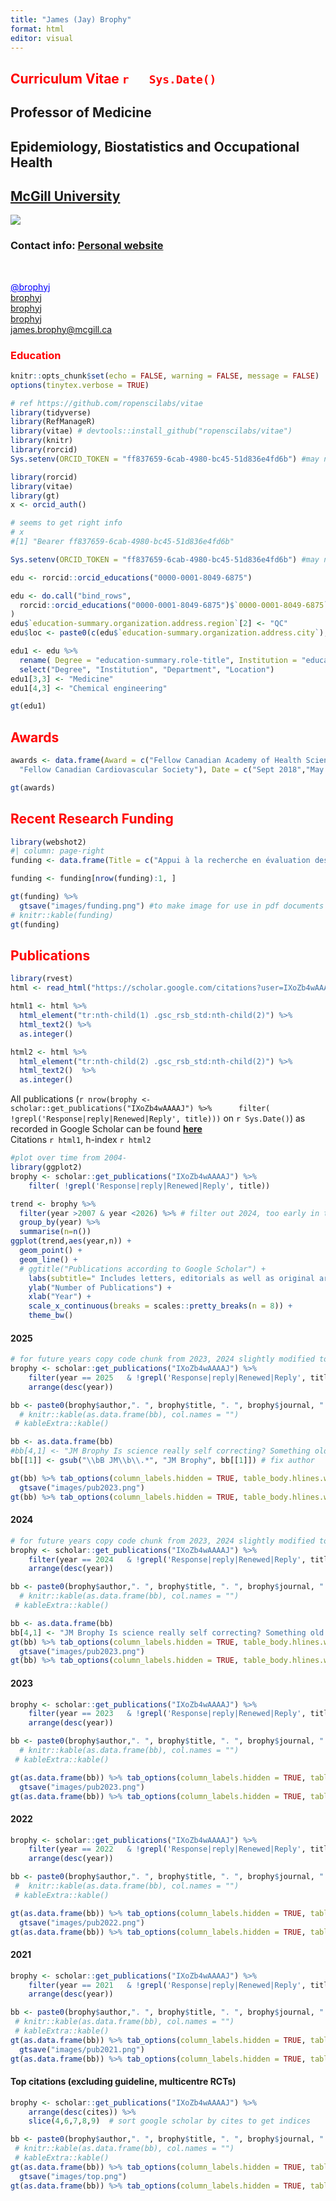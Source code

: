 ```yaml
---
title: "James (Jay) Brophy"
format: html
editor: visual
---
```


::: {style="color: red"}
## Curriculum Vitae `r   Sys.Date()`
:::

## Professor of Medicine

## Epidemiology, Biostatistics and Occupational Health

## [McGill University](https://www.mcgill.ca/)

::: column-margin
![](images/brophy.png)
:::

### Contact info: [Personal website](https://www.brophyj.com/)

<br>

<a href="https://twitter.com/brophyj" style="color: blue;"><i class="fab fa-twitter fa-2x"></i> @brophyj</a>\
<a href="https://github.com/brophyj"><i class="fab fa-github fa-2x"></i> brophyj</a>\
<a href="https://www.linkedin.com/in/brophyj/"><i class="fab fa-linkedin fa-2x"></i> brophyj</a>\
<a href="https://orcid.org/0000-0001-8049-6875"><i class="fab fa-orcid fa-2x"></i> brophyj</a>\
<a href="mailto:james.brophy@mcgill.ca"><i class="fas fa-envelope fa-2x"></i> james.brophy\@mcgill.ca</a>

::: {style="color: red"}
### Education
:::

```r
knitr::opts_chunk$set(echo = FALSE, warning = FALSE, message = FALSE)
options(tinytex.verbose = TRUE)

# ref https://github.com/ropenscilabs/vitae
library(tidyverse)
library(RefManageR)
library(vitae) # devtools::install_github("ropenscilabs/vitae")
library(knitr)
library(rorcid)
Sys.setenv(ORCID_TOKEN = "ff837659-6cab-4980-bc45-51d836e4fd6b") #may need to run this line separate first before knitting
```

```r
library(rorcid)
library(vitae)
library(gt)
x <- orcid_auth()

# seems to get right info
# x
#[1] "Bearer ff837659-6cab-4980-bc45-51d836e4fd6b"

Sys.setenv(ORCID_TOKEN = "ff837659-6cab-4980-bc45-51d836e4fd6b") #may need to run this line separate first before knitting

edu <- rorcid::orcid_educations("0000-0001-8049-6875")

edu <- do.call("bind_rows",
  rorcid::orcid_educations("0000-0001-8049-6875")$`0000-0001-8049-6875`$`affiliation-group`$summaries
)
edu$`education-summary.organization.address.region`[2] <- "QC"
edu$loc <- paste0(c(edu$`education-summary.organization.address.city`), " ",c(edu$`education-summary.organization.address.region`))

edu1 <- edu %>%
  rename( Degree = "education-summary.role-title", Institution = "education-summary.organization.name", Department = "education-summary.department-name", Location = "loc") %>%
  select("Degree", "Institution", "Department", "Location")
edu1[3,3] <- "Medicine"
edu1[4,3] <- "Chemical engineering"

gt(edu1) 

```

::: {style="color: red"}
# Awards
:::

```r

awards <- data.frame(Award = c("Fellow Canadian Academy of Health Sciences",  
  "Fellow Canadian Cardiovascular Society"), Date = c("Sept 2018","May 2017")) 

gt(awards)
```

::: {style="color: red"}
# Recent Research Funding
:::

```r
library(webshot2)
#| column: page-right
funding <- data.frame(Title = c("Appui à la recherche en évaluation des technologies et des pratiques de pointe dans les CHU (Health Technology and Evidence Based Medicine)",  "Ticagrelor compared to clopidogrel in acute coronary syndromes - the TC4 comparative effectiveness study", "Evaluating the Trajectory of Aortic Stenosis (AS) in Quebec patients - Diagnosis, Treatments, and Outcomes", "The S. aureus Network Adaptive Platform Trial (SNAP) Canada: A Randomized Controlled Trial for Penicillin-susceptible, Methicillin-susceptible, and Methicillin resistant Staphylococcus aureus Bloodstream Infections in Hospitalized Patients", "Comparative Effectiveness of Long-acting Insulins and Neutral Protamine Hagedorn (NPH) Insulin for the Prevention of Micro- and Macrovascular Complications Among Patients with Type 1 Diabetes", "Assessing the interpretability of cardiovascular trials"), Agency = c("Fonds de Recherche Quebec Sante","Canadian Institutes of Health Research ", "Canadian Institutes of Health Research ", "Canadian Institutes of Health Research ", "Canadian Institutes of Health Research ", "Heart & Stroke Fondation"), Date = c("July 2018-23","April 2019-23", "Sept 2020 - 23", "July 2021 - 2026", "April 2023-2026", "July 2025-2028"), Role = c("PI", "PI", "PI", "co-A", "co-A", "PI")) 

funding <- funding[nrow(funding):1, ]

gt(funding) %>%
  gtsave("images/funding.png") #to make image for use in pdf documents gt_preview() %>%
# knitr::kable(funding) 
gt(funding)
```

::: {style="color: red"}
# Publications
:::

```r
library(rvest)
html <- read_html("https://scholar.google.com/citations?user=IXoZb4wAAAAJ&hl=en")

html1 <- html %>% 
  html_element("tr:nth-child(1) .gsc_rsb_std:nth-child(2)") %>% 
  html_text2() %>% 
  as.integer()

html2 <- html %>% 
  html_element("tr:nth-child(2) .gsc_rsb_std:nth-child(2)") %>% 
  html_text2()  %>% 
  as.integer()


```

All publications (`r nrow(brophy <- scholar::get_publications("IXoZb4wAAAAJ") %>%      filter( !grepl('Response|reply|Renewed|Reply', title)))` on `r Sys.Date()`) as recorded in Google Scholar can be found [**here**](https://scholar.google.com/citations?user=IXoZb4wAAAAJ&hl=en)\
Citations `r html1`, h-index `r html2`

```r
#plot over time from 2004-
library(ggplot2)
brophy <- scholar::get_publications("IXoZb4wAAAAJ") %>% 
    filter( !grepl('Response|reply|Renewed|Reply', title))

trend <- brophy %>%
  filter(year >2007 & year <2026) %>% # filter out 2024, too early in the year
  group_by(year) %>%
  summarise(n=n())
ggplot(trend,aes(year,n)) +
  geom_point() +
  geom_line() +
  # ggtitle("Publications according to Google Scholar") +
    labs(subtitle=" Includes letters, editorials as well as original articles") +
    ylab("Number of Publications") +
    xlab("Year") +
    scale_x_continuous(breaks = scales::pretty_breaks(n = 8)) +
    theme_bw()

```

::: panel-tabset
#### 2025

```r
# for future years copy code chunk from 2023, 2024 slightly modified to include non-perer review articles
brophy <- scholar::get_publications("IXoZb4wAAAAJ") %>% 
    filter(year == 2025   & !grepl('Response|reply|Renewed|Reply', title)) %>%
    arrange(desc(year))

bb <- paste0(brophy$author,". ", brophy$title, ". ", brophy$journal, ". ", brophy$number, ". ", brophy$year,". ")
  # knitr::kable(as.data.frame(bb), col.names = "")
 # kableExtra::kable()

bb <- as.data.frame(bb)
#bb[4,1] <- "JM Brophy Is science really self correcting? Something old and older. Medium (https://medium.com/@jbrophy115/is-science-really-self-correcting-64b829ec7935)."
bb[[1]] <- gsub("\\bB JM\\b\\.*", "JM Brophy", bb[[1]]) # fix author

gt(bb) %>% tab_options(column_labels.hidden = TRUE, table_body.hlines.width=20) %>%
  gtsave("images/pub2023.png")
gt(bb) %>% tab_options(column_labels.hidden = TRUE, table_body.hlines.width=20)
```

#### 2024

```r
# for future years copy code chunk from 2023, 2024 slightly modified to include non-perer review articles
brophy <- scholar::get_publications("IXoZb4wAAAAJ") %>% 
    filter(year == 2024   & !grepl('Response|reply|Renewed|Reply', title)) %>%
    arrange(desc(year))

bb <- paste0(brophy$author,". ", brophy$title, ". ", brophy$journal, ". ", brophy$number, ". ", brophy$year,". ")
  # knitr::kable(as.data.frame(bb), col.names = "")
 # kableExtra::kable()

bb <- as.data.frame(bb)
bb[4,1] <- "JM Brophy Is science really self correcting? Something old and older. Medium (https://medium.com/@jbrophy115/is-science-really-self-correcting-64b829ec7935)."
gt(bb) %>% tab_options(column_labels.hidden = TRUE, table_body.hlines.width=20) %>%
  gtsave("images/pub2023.png")
gt(bb) %>% tab_options(column_labels.hidden = TRUE, table_body.hlines.width=20)
```

#### 2023

```r
brophy <- scholar::get_publications("IXoZb4wAAAAJ") %>% 
    filter(year == 2023   & !grepl('Response|reply|Renewed|Reply', title)) %>%
    arrange(desc(year))

bb <- paste0(brophy$author,". ", brophy$title, ". ", brophy$journal, ". ", brophy$number, ". ", brophy$year,". ")
  # knitr::kable(as.data.frame(bb), col.names = "")
 # kableExtra::kable()

gt(as.data.frame(bb)) %>% tab_options(column_labels.hidden = TRUE, table_body.hlines.width=20) %>%
  gtsave("images/pub2023.png")
gt(as.data.frame(bb)) %>% tab_options(column_labels.hidden = TRUE, table_body.hlines.width=20)
```

#### 2022

```r
brophy <- scholar::get_publications("IXoZb4wAAAAJ") %>% 
    filter(year == 2022   & !grepl('Response|reply|Renewed|Reply', title)) %>%
    arrange(desc(year))

bb <- paste0(brophy$author,". ", brophy$title, ". ", brophy$journal, ". ", brophy$number, ". ", brophy$year,". ")
 #  knitr::kable(as.data.frame(bb), col.names = "")
 # kableExtra::kable()

gt(as.data.frame(bb)) %>% tab_options(column_labels.hidden = TRUE, table_body.hlines.width=10) %>%
  gtsave("images/pub2022.png")
gt(as.data.frame(bb)) %>% tab_options(column_labels.hidden = TRUE, table_body.hlines.width=10)
```

#### 2021

```r

brophy <- scholar::get_publications("IXoZb4wAAAAJ") %>% 
    filter(year == 2021   & !grepl('Response|reply|Renewed|Reply', title)) %>%
    arrange(desc(year))

bb <- paste0(brophy$author,". ", brophy$title, ". ", brophy$journal, ". ", brophy$number, ". ", brophy$year,".")
 # knitr::kable(as.data.frame(bb), col.names = "")
 # kableExtra::kable()
gt(as.data.frame(bb)) %>% tab_options(column_labels.hidden = TRUE, table_body.hlines.width=10) %>%
  gtsave("images/pub2021.png")
gt(as.data.frame(bb)) %>% tab_options(column_labels.hidden = TRUE, table_body.hlines.width=10)
```

#### Top citations (excluding guideline, multicentre RCTs)

```r
brophy <- scholar::get_publications("IXoZb4wAAAAJ") %>%
    arrange(desc(cites)) %>%
    slice(4,6,7,8,9)  # sort google scholar by cites to get indices

bb <- paste0(brophy$author,". ", brophy$title, ". ", brophy$journal, ". ", brophy$number, ". ", brophy$year,". ", "cites = ", brophy$cites)
 # knitr::kable(as.data.frame(bb), col.names = "")
 # kableExtra::kable()
gt(as.data.frame(bb)) %>% tab_options(column_labels.hidden = TRUE, table_body.hlines.width=10) %>%
  gtsave("images/top.png")
gt(as.data.frame(bb)) %>% tab_options(column_labels.hidden = TRUE, table_body.hlines.width=10)
```
:::
